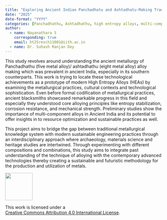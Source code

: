 ---
title: "Exploring Ancient Indian Panchadhatu and Ashtadhatu-Making Traditions as Prototypes of Modern High Entropy Alloys"
date: "2025"
date-format: "YYYY"
categories: [Panchadhathu, Ashtadhathu, high entropy alloys, multi-component alloys]
author: 
  - name: Nayanathara S
    corresponding: true
    email: ht25resch11001@iith.ac.in
  - name: Dr. Suhash Ranjan Dey
---

This study revolves around understanding the ancient metallurgy of Panchadhathu (five metal alloy)/ ashtadhathu (eight metal alloy) alloy making which was prevalent in ancient India, especially in its southern counterparts. This work is trying to locate these technological achievements as a prototype of modern High Entropy Alloys (HEAs) by examining the metallurgical practices, cultural contexts and technological sophistication. Even before formal codification of metallurgical practices, ancient blacksmiths showcased remarkable progress in this field and especially they understood core alloying principles like entropy stabilization, corrosion resistance, and mechanical strength. Preliminary studies show the importance of multi-component alloys in Ancient India and its potential to offer insights in to resource optimization and sustainable practices as well.
This project aims to bridge the gap between traditional metallurgical knowledge system with modern sustainable engineering practices through an interdisciplinary approach where archaeology, materials science and heritage studies are intertwined. Through experimenting with different compositions and combinations, this study aims to integrate past understanding of the technique of alloying with the contemporary advanced technologies thereby creating a sustainable and futuristic methodology for the production and utilization of metals.


::: {layout="[ 20 , 85 ]"}

::: {#column-image}
[![](https://i.creativecommons.org/l/by/4.0/88x31.png){width=88}](http://creativecommons.org/licenses/by/4.0/)
:::

::: {#column-text}
This work is licensed under a<br>[Creative Commons Attribution 4.0 International License](https://creativecommons.org/licenses/by/4.0/).
:::

:::
